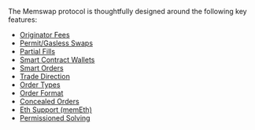 The Memswap protocol is thoughtfully designed around the following key features:

- [Originator Fees](/protocol-features/originator-fees)
- [ Permit/Gasless Swaps](/protocol-features/gasless-swaps)
- [Partial Fills](/protocol-features/partial-fills)
- [Smart Contract Wallets](/protocol-features/smart-contract-wallets)
- [Smart Orders](/protocol-features/smart-orders)
- [Trade Direction](/protocol-features/trade-direction)
- [Order Types](/protocol-features/order-types)
- [Order Format](/protocol-features/order-format)
- [Concealed Orders](/protocol-features/concealed-orders)
- [ Eth Support (memEth)](/protocol-features/memEth)
- [Permissioned Solving](/protocol-features/permissioned-solving)
